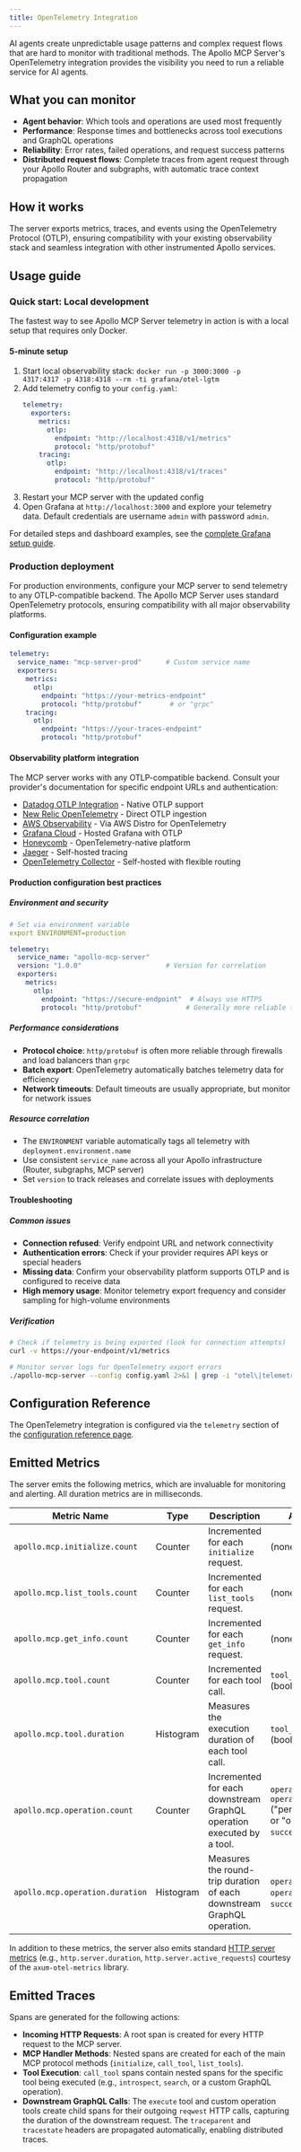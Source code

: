 ```yaml
---
title: OpenTelemetry Integration
---
```


AI agents create unpredictable usage patterns and complex request flows that are hard to monitor with traditional methods. The Apollo MCP Server's OpenTelemetry integration provides the visibility you need to run a reliable service for AI agents.

## What you can monitor

- **Agent behavior**: Which tools and operations are used most frequently
- **Performance**: Response times and bottlenecks across tool executions and GraphQL operations  
- **Reliability**: Error rates, failed operations, and request success patterns
- **Distributed request flows**: Complete traces from agent request through your Apollo Router and subgraphs, with automatic trace context propagation

## How it works

The server exports metrics, traces, and events using the OpenTelemetry Protocol (OTLP), ensuring compatibility with your existing observability stack and seamless integration with other instrumented Apollo services.

## Usage guide

### Quick start: Local development

The fastest way to see Apollo MCP Server telemetry in action is with a local setup that requires only Docker.

#### 5-minute setup
1. Start local observability stack: 
<code>docker run -p 3000:3000 -p 4317:4317 -p 4318:4318 --rm -ti grafana/otel-lgtm</code>
1. Add telemetry config to your `config.yaml`:
   ```yaml
   telemetry:
     exporters:
       metrics:
         otlp:
           endpoint: "http://localhost:4318/v1/metrics"
           protocol: "http/protobuf"
       tracing:
         otlp:
           endpoint: "http://localhost:4318/v1/traces" 
           protocol: "http/protobuf"
   ```
1. Restart your MCP server with the updated config
1. Open Grafana at `http://localhost:3000` and explore your telemetry data. Default credentials are username `admin` with password `admin`.

For detailed steps and dashboard examples, see the [complete Grafana setup guide](guides/telemetry-grafana.mdx).

### Production deployment

For production environments, configure your MCP server to send telemetry to any OTLP-compatible backend. The Apollo MCP Server uses standard OpenTelemetry protocols, ensuring compatibility with all major observability platforms.

#### Configuration example

```yaml
telemetry:
  service_name: "mcp-server-prod"      # Custom service name
  exporters:
    metrics:
      otlp:
        endpoint: "https://your-metrics-endpoint"
        protocol: "http/protobuf"       # or "grpc"
    tracing:
      otlp:
        endpoint: "https://your-traces-endpoint" 
        protocol: "http/protobuf"
```

#### Observability platform integration

The MCP server works with any OTLP-compatible backend. Consult your provider's documentation for specific endpoint URLs and authentication:

- [Datadog OTLP Integration](https://docs.datadoghq.com/tracing/setup_overview/open_standards/otlp_ingest_in_datadog/) - Native OTLP support
- [New Relic OpenTelemetry](https://docs.newrelic.com/docs/more-integrations/open-source-telemetry-integrations/opentelemetry/) - Direct OTLP ingestion
- [AWS Observability](https://aws-otel.github.io/docs/introduction) - Via AWS Distro for OpenTelemetry
- [Grafana Cloud](https://grafana.com/docs/grafana-cloud/send-data/otlp/) - Hosted Grafana with OTLP
- [Honeycomb](https://docs.honeycomb.io/getting-data-in/opentelemetry/) - OpenTelemetry-native platform
- [Jaeger](https://www.jaegertracing.io/docs/1.50/deployment/) - Self-hosted tracing
- [OpenTelemetry Collector](https://opentelemetry.io/docs/collector/deployment/) - Self-hosted with flexible routing

#### Production configuration best practices

##### Environment and security
```yaml
# Set via environment variable
export ENVIRONMENT=production

telemetry:
  service_name: "apollo-mcp-server"
  version: "1.0.0"                     # Version for correlation
  exporters:
    metrics:
      otlp:
        endpoint: "https://secure-endpoint"  # Always use HTTPS
        protocol: "http/protobuf"           # Generally more reliable than gRPC
```

##### Performance considerations
- **Protocol choice**: `http/protobuf` is often more reliable through firewalls and load balancers than `grpc`
- **Batch export**: OpenTelemetry automatically batches telemetry data for efficiency
- **Network timeouts**: Default timeouts are usually appropriate, but monitor for network issues

##### Resource correlation
- The `ENVIRONMENT` variable automatically tags all telemetry with `deployment.environment.name`
- Use consistent `service_name` across all your Apollo infrastructure (Router, subgraphs, MCP server)
- Set `version` to track releases and correlate issues with deployments

#### Troubleshooting

##### Common issues
- **Connection refused**: Verify endpoint URL and network connectivity
- **Authentication errors**: Check if your provider requires API keys or special headers
- **Missing data**: Confirm your observability platform supports OTLP and is configured to receive data
- **High memory usage**: Monitor telemetry export frequency and consider sampling for high-volume environments

##### Verification
```bash
# Check if telemetry is being exported (look for connection attempts)
curl -v https://your-endpoint/v1/metrics

# Monitor server logs for OpenTelemetry export errors
./apollo-mcp-server --config config.yaml 2>&1 | grep -i "otel\|telemetry"
```

## Configuration Reference

The OpenTelemetry integration is configured via the `telemetry` section of the [configuration reference page](/apollo-mcp-server/config-file#telemetry).

## Emitted Metrics

The server emits the following metrics, which are invaluable for monitoring and alerting. All duration metrics are in milliseconds.

| Metric Name | Type | Description | Attributes |
|---|---|---|---|
| `apollo.mcp.initialize.count` | Counter | Incremented for each `initialize` request. | (none) |
| `apollo.mcp.list_tools.count` | Counter | Incremented for each `list_tools` request. | (none) |
| `apollo.mcp.get_info.count` | Counter | Incremented for each `get_info` request. | (none) |
| `apollo.mcp.tool.count` | Counter | Incremented for each tool call. | `tool_name`, `success` (bool) |
| `apollo.mcp.tool.duration` | Histogram | Measures the execution duration of each tool call. | `tool_name`, `success` (bool) |
| `apollo.mcp.operation.count`| Counter | Incremented for each downstream GraphQL operation executed by a tool. | `operation.id`, `operation.type` ("persisted_query" or "operation"), `success` (bool) |
| `apollo.mcp.operation.duration`| Histogram | Measures the round-trip duration of each downstream GraphQL operation. | `operation.id`, `operation.type`, `success` (bool) |

In addition to these metrics, the server also emits standard [HTTP server metrics](https://opentelemetry.io/docs/specs/semconv/http/http-metrics/) (e.g., `http.server.duration`, `http.server.active_requests`) courtesy of the `axum-otel-metrics` library.


## Emitted Traces

Spans are generated for the following actions:

-   **Incoming HTTP Requests**: A root span is created for every HTTP request to the MCP server.
-   **MCP Handler Methods**: Nested spans are created for each of the main MCP protocol methods (`initialize`, `call_tool`, `list_tools`).
-   **Tool Execution**: `call_tool` spans contain nested spans for the specific tool being executed (e.g., `introspect`, `search`, or a custom GraphQL operation).
-   **Downstream GraphQL Calls**: The `execute` tool and custom operation tools create child spans for their outgoing `reqwest` HTTP calls, capturing the duration of the downstream request. The `traceparent` and `tracestate` headers are propagated automatically, enabling distributed traces.
